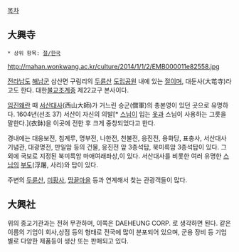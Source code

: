 [[목차]]

== 大興寺 ==
 * 상위 항목: [[절/한국]]

http://mahan.wonkwang.ac.kr/culture/2014/1/1/2/EMB000011e82558.jpg
 
[[전라남도]] [[해남군]] 삼산면 구림리의 [[두륜산]] [[도립공원]] 내에 있는 [[절]]이며, 대둔사(大芚寺)라고도 한다. 대한[[불교]]조계종 제22교구 본사이다.

[[임진왜란]] 때 [[서산]][[대사]](西山大師)가 거느린 승군(僧軍)의 총본영이 있던 곳으로 유명하다. 1604년(선조 37) 서산이 자신의 의발[* [[스님]]이 입는 [[옷]]과 스님이 사용하는 그릇을 말한다.](衣鉢)을 이곳에 전한 후 크게 중창되었다고 한다. 

경내에는 대웅보전, 침계루, 명부전, 나한전, 천불전, 응진전, 용화당, 표충사, 서산대사기념관, 대광명전, 만일암 등의 건물, 응진전 앞 3층석탑, 북미륵암 3층석탑이 있다. 그 외에 국보로 지정된 북미륵암 마애여래좌상,이 있다. 서산대사를 비롯한 여러 유명한 [[스님]]의 [[부도]](浮屠, 사리)와 탑이 있다.

주변의 [[두륜산]], [[미황사]], [[땅끝마을]] 등과 연계해서 찾는 관광객들이 많다.

== 大興社 ==
위의 종교기관과는 전혀 무관하며, 이쪽은 DAEHEUNG CORP. 로 생각하면 된다. 같은 이름의 기업이 회사,상점 등의 형태로 전국에 많이 분포되어 있으며, 군용 장비 등 기업별로 다양한 제품등이 생산 또는 판매되고 있다.
